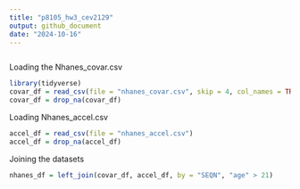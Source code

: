 ```yaml
---
title: "p8105_hw3_cev2129"
output: github_document
date: "2024-10-16"
---
```


```r

```

Loading the Nhanes_covar.csv 
```r
library(tidyverse)
covar_df = read_csv(file = "nhanes_covar.csv", skip = 4, col_names = TRUE, na = c(".", "NA", ""))
covar_df = drop_na(covar_df)
```
Loading Nhanes_accel.csv 
```r
accel_df = read_csv(file = "nhanes_accel.csv")
accel_df = drop_na(accel_df)
```
Joining the datasets
```r
nhanes_df = left_join(covar_df, accel_df, by = "SEQN", "age" > 21)

```

